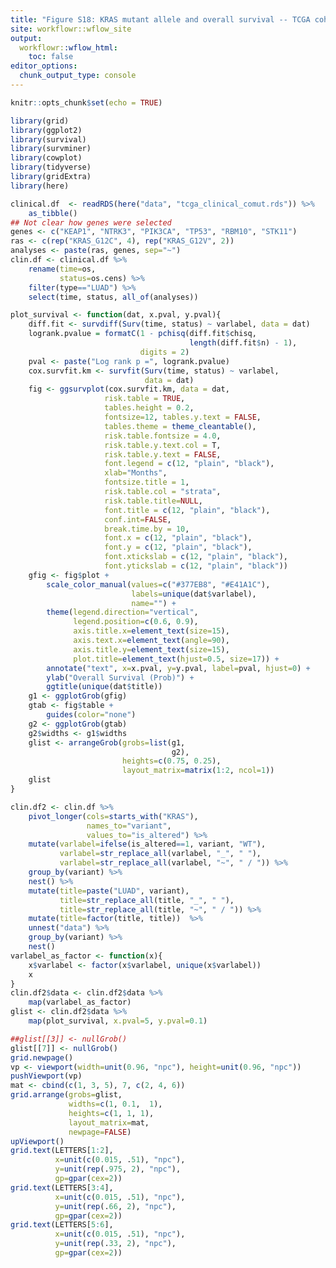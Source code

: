```yaml
---
title: "Figure S18: KRAS mutant allele and overall survival -- TCGA cohort"
site: workflowr::wflow_site
output:
  workflowr::wflow_html:
    toc: false
editor_options:
  chunk_output_type: console
---
```


```r
knitr::opts_chunk$set(echo = TRUE)
```

```r
library(grid)
library(ggplot2)
library(survival)
library(survminer)
library(cowplot)
library(tidyverse)
library(gridExtra)
library(here)
```

```r
clinical.df  <- readRDS(here("data", "tcga_clinical_comut.rds")) %>%
    as_tibble()
## Not clear how genes were selected
genes <- c("KEAP1", "NTRK3", "PIK3CA", "TP53", "RBM10", "STK11")
ras <- c(rep("KRAS_G12C", 4), rep("KRAS_G12V", 2))
analyses <- paste(ras, genes, sep="~")
clin.df <- clinical.df %>%
    rename(time=os,
           status=os.cens) %>%
    filter(type=="LUAD") %>%
    select(time, status, all_of(analyses))
```

```r
plot_survival <- function(dat, x.pval, y.pval){
    diff.fit <- survdiff(Surv(time, status) ~ varlabel, data = dat)
    logrank.pvalue = formatC(1 - pchisq(diff.fit$chisq,
                                        length(diff.fit$n) - 1),
                             digits = 2)
    pval <- paste("Log rank p =", logrank.pvalue)
    cox.survfit.km <- survfit(Surv(time, status) ~ varlabel,
                              data = dat)
    fig <- ggsurvplot(cox.survfit.km, data = dat,
                     risk.table = TRUE,
                     tables.height = 0.2,
                     fontsize=12, tables.y.text = FALSE,
                     tables.theme = theme_cleantable(),
                     risk.table.fontsize = 4.0,
                     risk.table.y.text.col = T,
                     risk.table.y.text = FALSE,
                     font.legend = c(12, "plain", "black"),
                     xlab="Months",
                     fontsize.title = 1,
                     risk.table.col = "strata",
                     risk.table.title=NULL,
                     font.title = c(12, "plain", "black"),
                     conf.int=FALSE,
                     break.time.by = 10,
                     font.x = c(12, "plain", "black"),
                     font.y = c(12, "plain", "black"),
                     font.xtickslab = c(12, "plain", "black"),
                     font.ytickslab = c(12, "plain", "black"))
    gfig <- fig$plot +
        scale_color_manual(values=c("#377EB8", "#E41A1C"),
                           labels=unique(dat$varlabel),
                           name="") +
        theme(legend.direction="vertical",
              legend.position=c(0.6, 0.9),
              axis.title.x=element_text(size=15),
              axis.text.x=element_text(angle=90),
              axis.title.y=element_text(size=15),
              plot.title=element_text(hjust=0.5, size=17)) +
        annotate("text", x=x.pval, y=y.pval, label=pval, hjust=0) +
        ylab("Overall Survival (Prob)") +
        ggtitle(unique(dat$title))
    g1 <- ggplotGrob(gfig)
    gtab <- fig$table +
        guides(color="none")
    g2 <- ggplotGrob(gtab)
    g2$widths <- g1$widths
    glist <- arrangeGrob(grobs=list(g1,
                                    g2),
                         heights=c(0.75, 0.25),
                         layout_matrix=matrix(1:2, ncol=1))
    glist
}
```

```r
clin.df2 <- clin.df %>%
    pivot_longer(cols=starts_with("KRAS"),
                 names_to="variant",
                 values_to="is_altered") %>%
    mutate(varlabel=ifelse(is_altered==1, variant, "WT"),
           varlabel=str_replace_all(varlabel, "_", " "),
           varlabel=str_replace_all(varlabel, "~", " / ")) %>%
    group_by(variant) %>%
    nest() %>%
    mutate(title=paste("LUAD", variant),
           title=str_replace_all(title, "_", " "),
           title=str_replace_all(title, "~", " / ")) %>%
    mutate(title=factor(title, title))  %>%
    unnest("data") %>%
    group_by(variant) %>%
    nest()
varlabel_as_factor <- function(x){
    x$varlabel <- factor(x$varlabel, unique(x$varlabel))
    x
}
clin.df2$data <- clin.df2$data %>%
    map(varlabel_as_factor)
glist <- clin.df2$data %>%
    map(plot_survival, x.pval=5, y.pval=0.1)
```

```r
##glist[[3]] <- nullGrob()
glist[[7]] <- nullGrob()
grid.newpage()
vp <- viewport(width=unit(0.96, "npc"), height=unit(0.96, "npc"))
pushViewport(vp)
mat <- cbind(c(1, 3, 5), 7, c(2, 4, 6))
grid.arrange(grobs=glist,
             widths=c(1, 0.1,  1),
             heights=c(1, 1, 1),
             layout_matrix=mat,
             newpage=FALSE)
upViewport()
grid.text(LETTERS[1:2],
          x=unit(c(0.015, .51), "npc"),
          y=unit(rep(.975, 2), "npc"),
          gp=gpar(cex=2))
grid.text(LETTERS[3:4],
          x=unit(c(0.015, .51), "npc"),
          y=unit(rep(.66, 2), "npc"),
          gp=gpar(cex=2))
grid.text(LETTERS[5:6],
          x=unit(c(0.015, .51), "npc"),
          y=unit(rep(.33, 2), "npc"),
          gp=gpar(cex=2))
```

